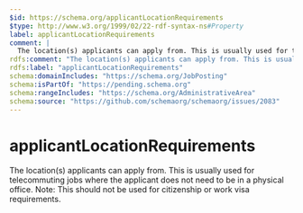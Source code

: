 ```yaml
---
$id: https://schema.org/applicantLocationRequirements
$type: http://www.w3.org/1999/02/22-rdf-syntax-ns#Property
label: applicantLocationRequirements
comment: |
  The location(s) applicants can apply from. This is usually used for telecommuting jobs where the applicant does not need to be in a physical office. Note: This should not be used for citizenship or work visa requirements.
rdfs:comment: "The location(s) applicants can apply from. This is usually used for telecommuting jobs where the applicant does not need to be in a physical office. Note: This should not be used for citizenship or work visa requirements."
rdfs:label: "applicantLocationRequirements"
schema:domainIncludes: "https://schema.org/JobPosting"
schema:isPartOf: "https://pending.schema.org"
schema:rangeIncludes: "https://schema.org/AdministrativeArea"
schema:source: "https://github.com/schemaorg/schemaorg/issues/2083"
---
```


# applicantLocationRequirements

The location(s) applicants can apply from. This is usually used for telecommuting jobs where the applicant does not need to be in a physical office. Note: This should not be used for citizenship or work visa requirements.

